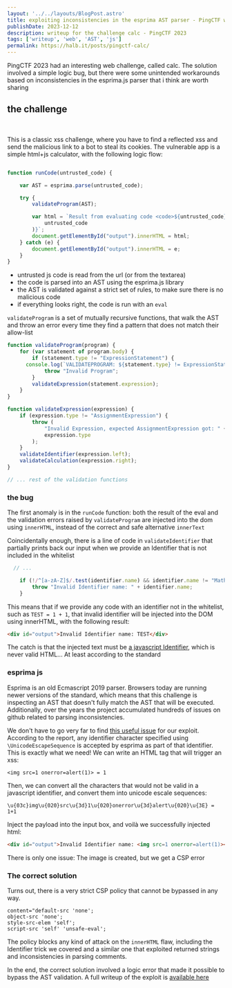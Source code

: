 ```yaml
---
layout: '../../layouts/BlogPost.astro'
title: exploiting inconsistencies in the esprima AST parser - PingCTF writeup
publishDate: 2023-12-12
description: writeup for the challenge calc - PingCTF 2023
tags: ['writeup', 'web', 'AST', 'js']
permalink: https://halb.it/posts/pingctf-calc/
---
```


PingCTF 2023 had an interesting web challenge, called calc. The solution involved a simple logic bug, but there were some unintended workarounds based on inconsistencies in the esprima.js parser that i think are worth sharing

## the challenge


<PictureThemed src="calc" height={450} alt="Screenshot of a website with a green background and a white container in the middle, titled 'calculator'. In the container there is a textarea containing the code 'a = 1+1;b=a'. Immediately under the textarea, a small text reads: 'result from evaluating the code a=1+1;b=a is 4'. under the small text there is a green button labelled 'calculate', and on its left there is a link labelled Report" />
<br/>

This is a classic xss challenge, where you have to find a reflected xss and send the malicious link to a bot to steal its cookies.
The vulnerable app is a simple html+js calculator, with the following logic flow:

```js

function runCode(untrusted_code) {

	var AST = esprima.parse(untrusted_code);

	try {
		validateProgram(AST);

		var html = `Result from evaluating code <code>${untrusted_code}</code> is ${eval(
			untrusted_code
		)}`;
		document.getElementById("output").innerHTML = html;
	} catch (e) {
		document.getElementById("output").innerHTML = e;
	}
}
```
- untrusted js code is read from the url (or from the textarea)
- the code is parsed into an AST using the esprima.js library
- the AST is validated against a strict set of rules, to make sure there is no malicious code
- if everything looks right, the code is run with an `eval`


`validateProgram` is a set of mutually recursive functions, that walk the AST and throw an error every time they find a pattern that does not match their allow-list

```js
function validateProgram(program) {
	for (var statement of program.body) {
		if (statement.type != "ExpressionStatement") {
      console.log(`VALIDATEPROGRAM: ${statement.type} != ExpressionStatement`)
			throw "Invalid Program";
		}
		validateExpression(statement.expression);
	}
}

function validateExpression(expression) {
	if (expression.type != "AssignmentExpression") {
		throw (
			"Invalid Expression, expected AssignmentExpression got: " +
			expression.type
		);
	}
	validateIdentifier(expression.left);
	validateCalculation(expression.right);
}

// ... rest of the validation functions

```

### the bug

The first anomaly is in the `runCode` function: both the result of the eval and the validation errors raised by `validateProgram` are injected into the dom using `innerHTML`, instead of the correct and safe alternative `innerText`

Coincidentally enough, there is a line of code in `validateIdentifier` that partially prints back our input when we provide an Identifier that is not included in the whitelist

```js
  // ...

	if (!/^[a-zA-Z]$/.test(identifier.name) && identifier.name != "Math") {
		throw "Invalid Identifier name: " + identifier.name;
	}
```

This means that if we provide any code with an identifier not in the whitelist, such as `TEST = 1 + 1`,
that invalid identifier will be injected into the DOM using innerHTML, with the following result:

```html
<div id="output">Invalid Identifier name: TEST</div>
```

The catch is that the injected text must be [a javascript Identifier](https://tc39.es/ecma262/multipage/ecmascript-language-lexical-grammar.html#prod-IdentifierName), which is never valid HTML... At least according to the standard

### esprima js

Esprima is an old Ecmascript 2019 parser.
Browsers today are running newer versions of the standard, which means that this challenge is inspecting an AST that doesn't fully match the AST that will be executed. <br/> Additionally, over the years the project accumulated hundreds of issues on github related to parsing inconsistencies.

We don't have to go very far to find [this useful issue](https://github.com/jquery/esprima/issues/1985
) for our exploit.
 According to the report, any identifier character specified using `\UnicodeEscapeSequence` is accepted by esprima as part of that identifier.<br/>
 This is exactly what we need! 
 We can write an HTML tag that will trigger an xss:
```
<img src=1 onerror=alert(1)> = 1
```

Then, we can convert all the characters that would not be valid in a javascript
identifier, and convert them into unicode escale sequences:

```
\u{03c}img\u{020}src\u{3d}1\u{020}onerror\u{3d}alert\u{020}\u{3E} = 1+1
```

Inject the payload into the input box, and voilà we successfully injected html:<br/>

```html
<div id="output">Invalid Identifier name: <img src=1 onerror=alert(1)></div>
```

There is only one issue: The image is created, but we get a CSP error

### The correct solution

Turns out, there is a very strict CSP policy that cannot be bypassed in any way.

```
content="default-src 'none';
object-src 'none';
style-src-elem 'self';
script-src 'self' 'unsafe-eval';
```

The policy blocks any kind of attack on the `innerHTML` flaw, 
including the Identifier trick we covered and a similar one that exploited returned strings and inconsistencies in parsing comments.

In the end, the correct solution involved a logic error that made it possible to bypass the AST validation.
A full writeup of the exploit is [available here](https://gist.github.com/egonny/4dbf5151f99059ae58cf9390c7cc3830)

